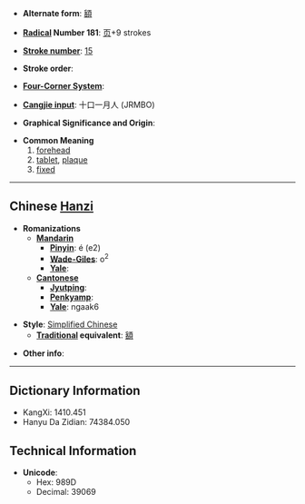 * '''Alternate form''': [[額]]

* '''[[Wiktionary:Chinese radical index| Radical]] Number 181''': [[Wiktionary:Chinese radical index 页|页]]+9 strokes

* '''[[Wiktionary:Chinese total strokes index|Stroke number]]''': [[Wiktionary:Chinese total strokes index 15|15]]

* '''Stroke order''': 

* '''[[Wiktionary:Chinese four corner index|Four-Corner System]]''': 

* '''[[Wiktionary:Chinese Cangjie index|Cangjie input]]''': 十口一月人 (JRMBO)

* '''Graphical Significance and Origin''': 

* '''Common Meaning'''
*#[[forehead]]
*# [[tablet]], [[plaque]]
*# [[fixed]]

----

== Chinese [[Hanzi]] ==

* '''Romanizations'''
** '''[[Mandarin]]'''
*** '''[[Pinyin]]''': é (e2)
*** '''[[Wade-Giles]]''': o<sup>2</sup>
*** '''[[Yale]]''': 
** '''[[Cantonese]]'''
*** '''[[Jyutping]]''':
*** '''[[Penkyamp]]''': 
*** '''[[Yale]]''': ngaak6

* '''Style''': [[Simplified Chinese]] 
** '''[[Traditional Chinese|Traditional]] equivalent''': [[額]]

* '''Other info''': 

----

== Dictionary Information ==

* KangXi: 1410.451
* Hanyu Da Zidian: 74384.050

== Technical Information ==

* '''Unicode''':
** Hex: 989D
** Decimal: 39069